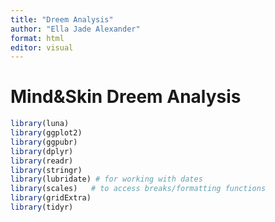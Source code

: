 ```yaml
---
title: "Dreem Analysis"
author: "Ella Jade Alexander"
format: html
editor: visual
---
```


# Mind&Skin Dreem Analysis

```r
library(luna)
library(ggplot2)
library(ggpubr)
library(dplyr)
library(readr)
library(stringr)
library(lubridate) # for working with dates
library(scales)   # to access breaks/formatting functions
library(gridExtra)
library(tidyr)
```
